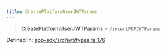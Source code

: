 ```yaml
---
title: CreatePlatformUserJWTParams
---
```


> **CreatePlatformUserJWTParams** = `VincentPKPJWTParams`

Defined in: [app-sdk/src/jwt/types.ts:176](https://github.com/LIT-Protocol/Vincent/blob/24971b3553e0b3a0f81730455f8a1892791091ad/packages/libs/app-sdk/src/jwt/types.ts#L176)
